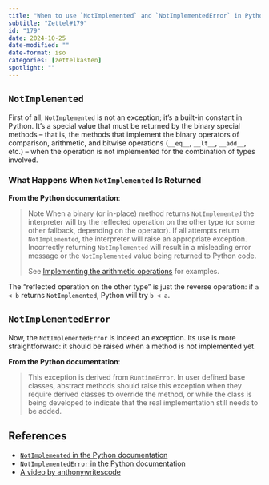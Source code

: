 ```yaml
---
title: "When to use `NotImplemented` and `NotImplementedError` in Python"
subtitle: "Zettel#179"
id: "179"
date: 2024-10-25
date-modified: ""
date-format: iso
categories: [zettelkasten]
spotlight: ""
---
```

## `NotImplemented`

First of all, `NotImplemented` is not an exception; it's a built-in constant in Python. It's a special value that must be returned by the binary special methods -- that is, the methods that implement the binary operators of comparison, arithmetic, and bitwise operations (`__eq__`, `__lt__`, `__add__`, etc.) -- when the operation is not implemented for the combination of types involved.

### What Happens When `NotImplemented` Is Returned

**From the Python documentation**:

> Note When a binary (or in-place) method returns `NotImplemented` the interpreter will try the reflected operation on the other type (or some other fallback, depending on the operator). If all attempts return `NotImplemented`, the interpreter will raise an appropriate exception. Incorrectly returning `NotImplemented` will result in a misleading error message or the `NotImplemented` value being returned to Python code.
>
> See [Implementing the arithmetic operations](https://docs.python.org/3/library/numbers.html#implementing-the-arithmetic-operations) for examples.

The "reflected operation on the other type" is just the reverse operation: if `a < b` returns `NotImplemented`, Python will try `b < a`.

## `NotImplementedError`

Now, the `NotImplementedError` is indeed an exception. Its use is more straightforward: it should be raised when a method is not implemented yet.

**From the Python documentation**:

> This exception is derived from `RuntimeError`. In user defined base classes, abstract methods should raise this exception when they require derived classes to override the method, or while the class is being developed to indicate that the real implementation still needs to be added.

## References

* [`NotImplemented` in the Python documentation](https://docs.python.org/3/library/constants.html#NotImplemented)
* [`NotImplementedError` in the Python documentation](https://docs.python.org/3/library/exceptions.html#NotImplementedError)
* [A video by anthonywritescode](https://www.youtube.com/watch?v=GSBqmYUnBdk)
